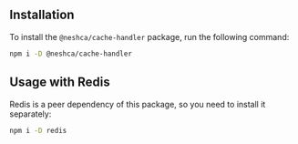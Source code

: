 ## Installation

To install the `@neshca/cache-handler` package, run the following command:

```sh npm2yarn copy
npm i -D @neshca/cache-handler
```

## Usage with Redis

Redis is a peer dependency of this package, so you need to install it separately:

```sh npm2yarn copy
npm i -D redis
```
